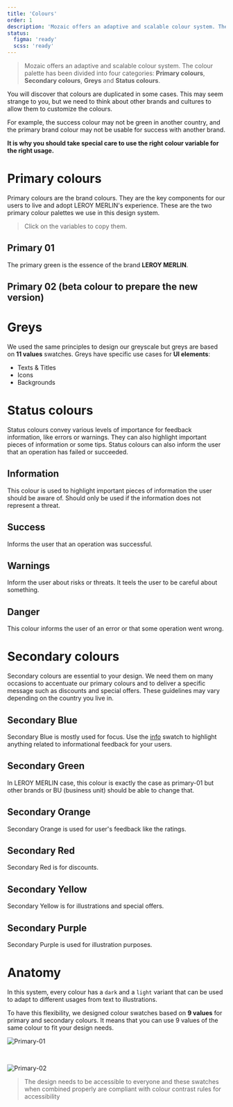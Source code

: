 ```yaml
---
title: 'Colours'
order: 1
description: 'Mozaic offers an adaptive and scalable colour system. The colour palette has been divided into four categories: Primary colours, Secondary colours, Greys and Status colours.'
status:
  figma: 'ready'
  scss: 'ready'
---
```


> Mozaic offers an adaptive and scalable colour system. The colour palette has been divided into four categories: **Primary colours**, **Secondary colours**, **Greys** and **Status colours**.

<Highlight type="warning" title="Be aware">

You will discover that colours are duplicated in some cases. This may seem strange to you, but we need to think about other brands and cultures to allow them to customize the colours.

For example, the success colour may not be green in another country, and the primary brand colour may not be usable for success with another brand.

**It is why you should take special care to use the right colour variable for the right usage.**

</Highlight>

# Primary colours

Primary colours are the brand colours. They are the key components for our users to live and adopt LEROY MERLIN's experience. These are the two primary colour palettes we use in this design system.

> Click on the variables to copy them.

## Primary 01

The primary green is the essence of the brand **LEROY MERLIN**.

<ColorPalette id="primary-01" />

## Primary 02 (beta colour to prepare the new version)

<ColorPalette id="primary-02" />

# Greys

We used the same principles to design our greyscale but greys are based on **11 values** swatches. Greys have specific use cases for **UI elements**:

- Texts & Titles
- Icons
- Backgrounds

<ColorPalette id="grey" />

# Status colours

Status colours convey various levels of importance for feedback information, like errors or warnings. They can also highlight important pieces of information or some tips. Status colours can also inform the user that an operation has failed or succeeded.

## Information

This colour is used to highlight important pieces of information the user should be aware of.
Should only be used if the information does not represent a threat.

<ColorPalette id="info" />

## Success

Informs the user that an operation was successful.

<ColorPalette id="success" />

## Warnings

Inform the user about risks or threats. It teels the user to be careful about something.

<ColorPalette id="warning" />

## Danger

This colour informs the user of an error or that some operation went wrong.

<ColorPalette id="danger" />

# Secondary colours

Secondary colours are essential to your design. We need them on many occasions to accentuate our primary colours and to deliver a specific message such as discounts and special offers. These guidelines may vary depending on the country you live in.

## Secondary Blue

Secondary Blue is mostly used for focus.
Use the [info]() swatch to highlight anything related to informational feedback for your users.

<ColorPalette id="secondary-blue" />

## Secondary Green

In LEROY MERLIN case, this colour is exactly the case as primary-01 but other brands or BU (business unit) should be able to change that.

<ColorPalette id="secondary-green" />

## Secondary Orange

Secondary Orange is used for user's feedback like the ratings.

<ColorPalette id="secondary-orange" />

## Secondary Red

Secondary Red is for discounts.

<ColorPalette id="secondary-red" />

## Secondary Yellow

Secondary Yellow is for illustrations and special offers.

<ColorPalette id="secondary-yellow" />

## Secondary Purple

Secondary Purple is used for illustration purposes.

<ColorPalette id="secondary-purple" />

# Anatomy

In this system, every colour has a `dark` and a `light` variant that can be used to adapt to different usages from text to illustrations.

To have this flexibility, we designed colour swatches based on **9 values** for primary and secondary colours. It means that you can use 9 values of the same colour to fit your design needs.

![Primary-01](Primary-01.jpg)

<br />

![Primary-02](Primary-02.jpg)

> The design needs to be accessible to everyone and these swatches when combined properly are compliant with colour contrast rules for accessibility
